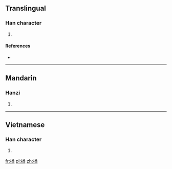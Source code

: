 ==Translingual==

===Han character===
{{Han char|rn=64|rad=手|as=09|sn=12|four=5806<sub>0</sub>|canj=手廿金田 (QTCW)|ids=⿰[[扌]][[酋]]}}

# {{defn|Han|sort=手09}}

====References====
* {{Han ref|kx=0440.250|dkj=12318|dj=0791.220|hdz=31921.030|uh=63C2|ud=25538|bh=D96A|bd=55658}}

----

==Mandarin==

===Hanzi===
{{cmn-hanzi|pin=[[jiū]] ([[jiu1]])|wg=chiu<sup>1</sup>}}

# {{defn|lang=cmn|sort=手09}}

----

==Vietnamese==

===Han character===
{{vi-readings|rs=手09| hanviet = dùa}}

# {{defn|lang=vi|sort=手09}}

[[fr:揂]]
[[pl:揂]]
[[zh:揂]]